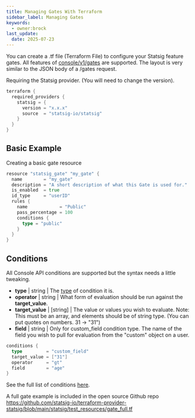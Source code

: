 ```yaml
---
title: Managing Gates With Terraform
sidebar_label: Managing Gates
keywords:
  - owner:brock
last_update:
  date: 2025-07-23
---
```


You can create a .tf file (Terraform File) to configure your Statsig feature gates. All features of [console/v1/gates](/console-api/gates) are supported. The layout is very similar to the JSON body of a /gates request.

Requiring the Statsig provider. (You will need to change the version).

```go
terraform {
  required_providers {
    statsig = {
      version = "x.x.x"
      source  = "statsig-io/statsig"
    }
  }
}
```

## Basic Example

Creating a basic gate resource

```go
resource "statsig_gate" "my_gate" {
  name        = "my_gate"
  description = "A short description of what this Gate is used for."
  is_enabled  = true
  id_type     = "userID"
  rules {
    name            = "Public"
    pass_percentage = 100
    conditions {
      type = "public"
    }
  }
}
```

## Conditions

All Console API conditions are supported but the syntax needs a little tweaking.

- **type** | string | The [type](/console-api/rules#all-conditions) of condition it is.
- **operator** | string | What form of evaluation should be run against the **target_value**.
- **target_value** | [string] | The value or values you wish to evaluate. Note: This must be an array, and elements should be of string type. (You can put quotes on numbers. 31 -> "31")
- **field** | string | Only for custom_field condition type. The name of the field you wish to pull for evaluation from the "custom" object on a user.

```go
conditions {
  type         = "custom_field"
  target_value = ["31"]
  operator     = "gt"
  field        = "age"
}
```

See the full list of conditions [here](/console-api/rules#all-conditions).

A full gate example is included in the open source Github repo https://github.com/statsig-io/terraform-provider-statsig/blob/main/statsig/test_resources/gate_full.tf
